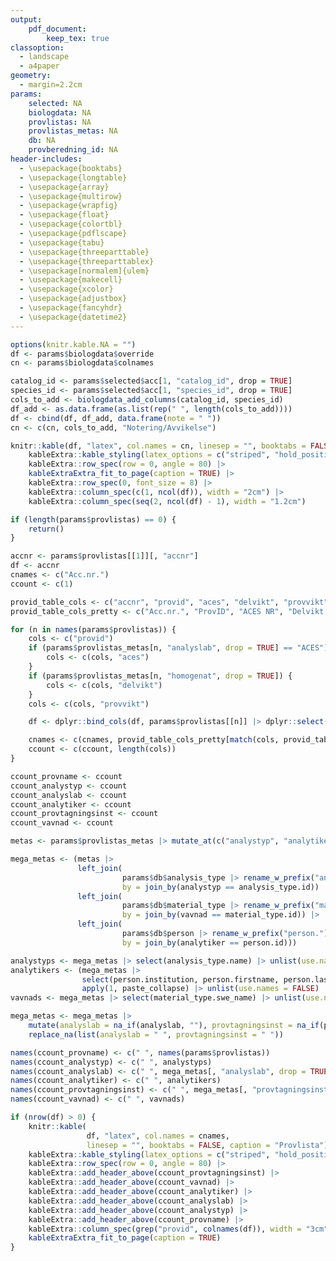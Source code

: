 ```yaml
---
output: 
    pdf_document:
        keep_tex: true
classoption: 
  - landscape
  - a4paper
geometry: 
  - margin=2.2cm
params:
    selected: NA
    biologdata: NA
    provlistas: NA
    provlistas_metas: NA
    db: NA
    provberedning_id: NA
header-includes:
  - \usepackage{booktabs}
  - \usepackage{longtable}
  - \usepackage{array}
  - \usepackage{multirow}
  - \usepackage{wrapfig}
  - \usepackage{float}
  - \usepackage{colortbl}
  - \usepackage{pdflscape}
  - \usepackage{tabu}
  - \usepackage{threeparttable}
  - \usepackage{threeparttablex}
  - \usepackage[normalem]{ulem}
  - \usepackage{makecell}
  - \usepackage{xcolor}
  - \usepackage{adjustbox}
  - \usepackage{fancyhdr}
  - \usepackage{datetime2}
---
```


\pagestyle{fancyplain}
\fancyfoot[C]{}
\renewcommand\plainheadrulewidth{.8pt}
\rhead{Genererad \today}
\lhead{Provberedningsrapport}
\rfoot{\hfill \thepage \hfill NRM}

<!-- https://haozhu233.github.io/kableExtra/awesome_table_in_pdf.pdf -->


```r
options(knitr.kable.NA = "")
df <- params$biologdata$override
cn <- params$biologdata$colnames

catalog_id <- params$selected$acc[1, "catalog_id", drop = TRUE]
species_id <- params$selected$acc[1, "species_id", drop = TRUE]
cols_to_add <- biologdata_add_columns(catalog_id, species_id)
df_add <- as.data.frame(as.list(rep(" ", length(cols_to_add))))
df <- cbind(df, df_add, data.frame(note = " "))
cn <- c(cn, cols_to_add, "Notering/Avvikelse")

knitr::kable(df, "latex", col.names = cn, linesep = "", booktabs = FALSE, caption = "Biologdata", escape = FALSE) |>
    kableExtra::kable_styling(latex_options = c("striped", "hold_position"), position = "center", font_size = 10) |>
    kableExtra::row_spec(row = 0, angle = 80) |>
    kableExtraExtra_fit_to_page(caption = TRUE) |>
    kableExtra::row_spec(0, font_size = 8) |>
    kableExtra::column_spec(c(1, ncol(df)), width = "2cm") |>
    kableExtra::column_spec(seq(2, ncol(df) - 1), width = "1.2cm")
```

\newpage

```r
if (length(params$provlistas) == 0) {
    return()
}

accnr <- params$provlistas[[1]][, "accnr"]
df <- accnr
cnames <- c("Acc.nr.")
ccount <- c(1)

provid_table_cols <- c("accnr", "provid", "aces", "delvikt", "provvikt")
provid_table_cols_pretty <- c("Acc.nr.", "ProvID", "ACES NR", "Delvikt (g)", "Provvikt (g)")

for (n in names(params$provlistas)) {
    cols <- c("provid")
    if (params$provlistas_metas[n, "analyslab", drop = TRUE] == "ACES") {
        cols <- c(cols, "aces")
    }
    if (params$provlistas_metas[n, "homogenat", drop = TRUE]) {
        cols <- c(cols, "delvikt")
    }
    cols <- c(cols, "provvikt")

    df <- dplyr::bind_cols(df, params$provlistas[[n]] |> dplyr::select(dplyr::all_of(cols)))

    cnames <- c(cnames, provid_table_cols_pretty[match(cols, provid_table_cols)])
    ccount <- c(ccount, length(cols))
}

ccount_provname <- ccount
ccount_analystyp <- ccount
ccount_analyslab <- ccount
ccount_analytiker <- ccount
ccount_provtagningsinst <- ccount
ccount_vavnad <- ccount

metas <- params$provlistas_metas |> mutate_at(c("analystyp", "analytiker", "vavnad"), as.numeric)

mega_metas <- (metas |>
               left_join(
                         params$db$analysis_type |> rename_w_prefix("analysis_type."),
                         by = join_by(analystyp == analysis_type.id)) |>
               left_join(
                         params$db$material_type |> rename_w_prefix("material_type."),
                         by = join_by(vavnad == material_type.id)) |>
               left_join(
                         params$db$person |> rename_w_prefix("person."),
                         by = join_by(analytiker == person.id)))

analystyps <- mega_metas |> select(analysis_type.name) |> unlist(use.names = FALSE) |> na_if("") |> replace_na(" ")
analytikers <- (mega_metas |>
                select(person.institution, person.firstname, person.lastname, person.town) |>
                apply(1, paste_collapse) |> unlist(use.names = FALSE) |> na_if("") |> replace_na(" "))
vavnads <- mega_metas |> select(material_type.swe_name) |> unlist(use.names = FALSE) |> na_if("") |> replace_na(" ")

mega_metas <- mega_metas |>
    mutate(analyslab = na_if(analyslab, ""), provtagningsinst = na_if(provtagningsinst, "")) |>
    replace_na(list(analyslab = " ", provtagningsinst = " "))

names(ccount_provname) <- c(" ", names(params$provlistas))
names(ccount_analystyp) <- c(" ", analystyps)
names(ccount_analyslab) <- c(" ", mega_metas[, "analyslab", drop = TRUE])
names(ccount_analytiker) <- c(" ", analytikers)
names(ccount_provtagningsinst) <- c(" ", mega_metas[, "provtagningsinst", drop = TRUE])
names(ccount_vavnad) <- c(" ", vavnads)

if (nrow(df) > 0) {
    knitr::kable(
                 df, "latex", col.names = cnames,
                 linesep = "", booktabs = FALSE, caption = "Provlista") |>
    kableExtra::kable_styling(latex_options = c("striped", "hold_position"), position = "center") |>
    kableExtra::row_spec(row = 0, angle = 80) |>
    kableExtra::add_header_above(ccount_provtagningsinst) |>
    kableExtra::add_header_above(ccount_vavnad) |>
    kableExtra::add_header_above(ccount_analytiker) |>
    kableExtra::add_header_above(ccount_analyslab) |>
    kableExtra::add_header_above(ccount_analystyp) |>
    kableExtra::add_header_above(ccount_provname) |>
    kableExtra::column_spec(grep("provid", colnames(df)), width = "3cm") |>
    kableExtraExtra_fit_to_page(caption = TRUE)
}
```
